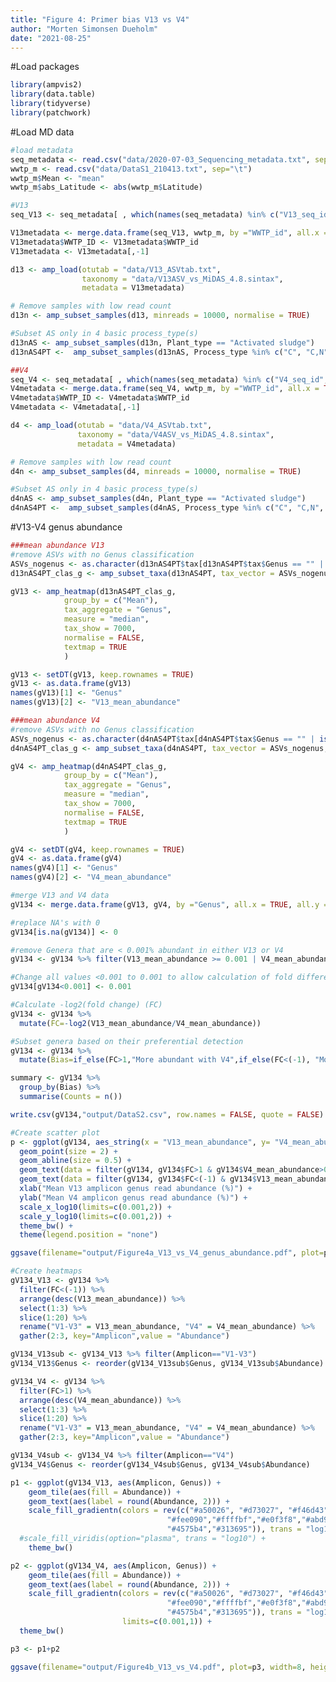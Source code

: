 ```yaml
---
title: "Figure 4: Primer bias V13 vs V4"
author: "Morten Simonsen Dueholm"
date: "2021-08-25"
---
```


#Load packages
```r
library(ampvis2)
library(data.table)
library(tidyverse)
library(patchwork)
```

#Load MD data
```r
#load metadata
seq_metadata <- read.csv("data/2020-07-03_Sequencing_metadata.txt", sep="\t")
wwtp_m <- read.csv("data/DataS1_210413.txt", sep="\t")
wwtp_m$Mean <- "mean"
wwtp_m$abs_Latitude <- abs(wwtp_m$Latitude)

#V13
seq_V13 <- seq_metadata[ , which(names(seq_metadata) %in% c("V13_seq_id","WWTP_id"))]

V13metadata <- merge.data.frame(seq_V13, wwtp_m, by ="WWTP_id", all.x = TRUE)
V13metadata$WWTP_ID <- V13metadata$WWTP_id
V13metadata <- V13metadata[,-1]

d13 <- amp_load(otutab = "data/V13_ASVtab.txt", 
                taxonomy = "data/V13ASV_vs_MiDAS_4.8.sintax",
                metadata = V13metadata)

# Remove samples with low read count
d13n <- amp_subset_samples(d13, minreads = 10000, normalise = TRUE)

#Subset AS only in 4 basic process_type(s)
d13nAS <- amp_subset_samples(d13n, Plant_type == "Activated sludge")
d13nAS4PT <-  amp_subset_samples(d13nAS, Process_type %in% c("C", "C,N", "C,N,DN", "C,N,DN,P"))  

##V4
seq_V4 <- seq_metadata[ , which(names(seq_metadata) %in% c("V4_seq_id","WWTP_id"))]
V4metadata <- merge.data.frame(seq_V4, wwtp_m, by ="WWTP_id", all.x = TRUE)
V4metadata$WWTP_ID <- V4metadata$WWTP_id
V4metadata <- V4metadata[,-1]

d4 <- amp_load(otutab = "data/V4_ASVtab.txt", 
               taxonomy = "data/V4ASV_vs_MiDAS_4.8.sintax", 
               metadata = V4metadata)

# Remove samples with low read count
d4n <- amp_subset_samples(d4, minreads = 10000, normalise = TRUE)

#Subset AS only in 4 basic process_type(s)
d4nAS <- amp_subset_samples(d4n, Plant_type == "Activated sludge")
d4nAS4PT <-  amp_subset_samples(d4nAS, Process_type %in% c("C", "C,N", "C,N,DN", "C,N,DN,P"))  
```

#V13-V4 genus abundance
```r
###mean abundance V13
#remove ASVs with no Genus classification
ASVs_nogenus <- as.character(d13nAS4PT$tax[d13nAS4PT$tax$Genus == "" | is.na(d13nAS4PT$tax$Genus),"OTU"])
d13nAS4PT_clas_g <- amp_subset_taxa(d13nAS4PT, tax_vector = ASVs_nogenus, remove = TRUE)

gV13 <- amp_heatmap(d13nAS4PT_clas_g,
            group_by = c("Mean"),
            tax_aggregate = "Genus",
            measure = "median",
            tax_show = 7000,
            normalise = FALSE,
            textmap = TRUE
            )

gV13 <- setDT(gV13, keep.rownames = TRUE)
gV13 <- as.data.frame(gV13)
names(gV13)[1] <- "Genus"
names(gV13)[2] <- "V13_mean_abundance"

###mean abundance V4
#remove ASVs with no Genus classification
ASVs_nogenus <- as.character(d4nAS4PT$tax[d4nAS4PT$tax$Genus == "" | is.na(d4nAS4PT$tax$Genus),"OTU"])
d4nAS4PT_clas_g <- amp_subset_taxa(d4nAS4PT, tax_vector = ASVs_nogenus, remove = TRUE)

gV4 <- amp_heatmap(d4nAS4PT_clas_g,
            group_by = c("Mean"),
            tax_aggregate = "Genus",
            measure = "median",
            tax_show = 7000,
            normalise = FALSE,
            textmap = TRUE
            )

gV4 <- setDT(gV4, keep.rownames = TRUE)
gV4 <- as.data.frame(gV4)
names(gV4)[1] <- "Genus"
names(gV4)[2] <- "V4_mean_abundance"

#merge V13 and V4 data
gV134 <- merge.data.frame(gV13, gV4, by ="Genus", all.x = TRUE, all.y = TRUE)

#replace NA's with 0
gV134[is.na(gV134)] <- 0

#remove Genera that are < 0.001% abundant in either V13 or V4 
gV134 <- gV134 %>% filter(V13_mean_abundance >= 0.001 | V4_mean_abundance >= 0.001)

#Change all values <0.001 to 0.001 to allow calculation of fold difference in between V13 and V4 
gV134[gV134<0.001] <- 0.001

#Calculate -log2(fold change) (FC)
gV134 <- gV134 %>% 
  mutate(FC=-log2(V13_mean_abundance/V4_mean_abundance))

#Subset genera based on their preferential detection
gV134 <- gV134 %>%
  mutate(Bias=if_else(FC>1,"More abundant with V4",if_else(FC<(-1), "More abundant with V1-V3", "Equally detected")))

summary <- gV134 %>%
  group_by(Bias) %>%
  summarise(Counts = n())

write.csv(gV134,"output/DataS2.csv", row.names = FALSE, quote = FALSE)

#Create scatter plot
p <- ggplot(gV134, aes_string(x = "V13_mean_abundance", y= "V4_mean_abundance", color="Bias")) + 
  geom_point(size = 2) +
  geom_abline(size = 0.5) +
  geom_text(data = filter(gV134, gV134$FC>1 & gV134$V4_mean_abundance>0.1), aes(label = Genus), vjust = 1.5, colour="grey30", size = 3) +
  geom_text(data = filter(gV134, gV134$FC<(-1) & gV134$V13_mean_abundance>0.1), aes(label = Genus), vjust = 1.5, colour="grey30", size = 3) +            
  xlab("Mean V13 amplicon genus read abundance (%)") + 
  ylab("Mean V4 amplicon genus read abundance (%)") +
  scale_x_log10(limits=c(0.001,2)) +
  scale_y_log10(limits=c(0.001,2)) +
  theme_bw() +
  theme(legend.position = "none")

ggsave(filename="output/Figure4a_V13_vs_V4_genus_abundance.pdf", plot=p, width=6, height=4, useDingbats=FALSE, limitsize=FALSE)

#Create heatmaps
gV134_V13 <- gV134 %>%
  filter(FC<(-1)) %>%
  arrange(desc(V13_mean_abundance)) %>%
  select(1:3) %>%
  slice(1:20) %>%
  rename("V1-V3" = V13_mean_abundance, "V4" = V4_mean_abundance) %>%
  gather(2:3, key="Amplicon",value = "Abundance")

gV134_V13sub <- gV134_V13 %>% filter(Amplicon=="V1-V3")
gV134_V13$Genus <- reorder(gV134_V13sub$Genus, gV134_V13sub$Abundance)  

gV134_V4 <- gV134 %>%
  filter(FC>1) %>%
  arrange(desc(V4_mean_abundance)) %>%
  select(1:3) %>%
  slice(1:20) %>%
  rename("V1-V3" = V13_mean_abundance, "V4" = V4_mean_abundance) %>%
  gather(2:3, key="Amplicon",value = "Abundance")

gV134_V4sub <- gV134_V4 %>% filter(Amplicon=="V4")
gV134_V4$Genus <- reorder(gV134_V4sub$Genus, gV134_V4sub$Abundance)

p1 <- ggplot(gV134_V13, aes(Amplicon, Genus)) +
    geom_tile(aes(fill = Abundance)) + 
    geom_text(aes(label = round(Abundance, 2))) +
    scale_fill_gradientn(colors = rev(c("#a50026", "#d73027", "#f46d43", "#fdae61",
                                   "#fee090","#ffffbf","#e0f3f8","#abd9e9","#74add1",
                                   "#4575b4","#313695")), trans = "log10",, breaks = c(0.001, 0.01, 0.1, 1), limits=c(0.001,1)) +
  #scale_fill_viridis(option="plasma", trans = "log10") +
    theme_bw()

p2 <- ggplot(gV134_V4, aes(Amplicon, Genus)) +
    geom_tile(aes(fill = Abundance)) + 
    geom_text(aes(label = round(Abundance, 2))) +
    scale_fill_gradientn(colors = rev(c("#a50026", "#d73027", "#f46d43", "#fdae61",
                                   "#fee090","#ffffbf","#e0f3f8","#abd9e9","#74add1",
                                   "#4575b4","#313695")), trans = "log10",, breaks = c(0.001, 0.01, 0.1, 1),
                         limits=c(0.001,1)) +
  theme_bw()

p3 <- p1+p2

ggsave(filename="output/Figure4b_V13_vs_V4.pdf", plot=p3, width=8, height=5, useDingbats=FALSE, limitsize=FALSE)
```
